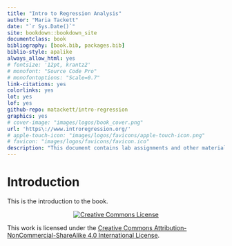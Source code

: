 ```yaml
--- 
title: "Intro to Regression Analysis"
author: "Maria Tackett"
date: "`r Sys.Date()`"
site: bookdown::bookdown_site
documentclass: book
bibliography: [book.bib, packages.bib]
biblio-style: apalike
always_allow_html: yes
# fontsize: '12pt, krantz2'
# monofont: "Source Code Pro"
# monofontoptions: "Scale=0.7"
link-citations: yes
colorlinks: yes
lot: yes
lof: yes
github-repo: matackett/intro-regression
graphics: yes
# cover-image: "images/logos/book_cover.png"
url: 'https\://www.introregression.org/'
# apple-touch-icon: "images/logos/favicons/apple-touch-icon.png"
# favicon: "images/logos/favicons/favicon.ico"
description: "This document contains lab assignments and other materials for an intermediate-level regression course."
---
```


# Introduction 

This is the introduction to the book.

<center>
<a rel="license" href="http://creativecommons.org/licenses/by-nc-sa/4.0/"><img alt="Creative Commons License" style="border-width:0" src="https://i.creativecommons.org/l/by-nc-sa/4.0/88x31.png" /></a><br />
</center>


This work is licensed under the [Creative Commons Attribution-NonCommercial-ShareAlike 4.0 International License](http://creativecommons.org/licenses/by-nc-sa/4.0/).
